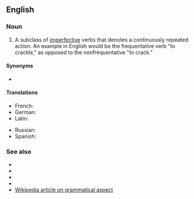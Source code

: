 ==English==
{{wikipedia|Frequentative}}

===Noun===
{{en-noun|head=[[frequentative]] [[aspect]]|-}}

# {{label|en|grammar}} A subclass of [[imperfective aspect|imperfective]] verbs that denotes a continuously repeated action. An example in English would be the frequentative verb "to crackle," as opposed to the nonfrequentative "to crack."

====Synonyms====
* {{l|en|iterative}}

====Translations====
{{trans-top|grammatical subclass of the imperfective aspect}}
* French: {{t+|fr|fréquentatif|m}}
* German: {{t|de|Frequentativum|n}}
* Latin: {{t|la|frequentativum|n}}
{{trans-mid}}
* Russian: {{t|ru|многокра́тный вид|m}}
* Spanish: {{t|es|frecuentativo|m}}
{{trans-bottom}}

===See also===
* {{l|en|aorist aspect}}
* {{l|en|imperfective aspect}}
* {{l|en|perfective aspect}}
* {{l|en|semelfactive aspect}}
* [[w:Grammatical aspect|Wikipedia article on grammatical aspect]]